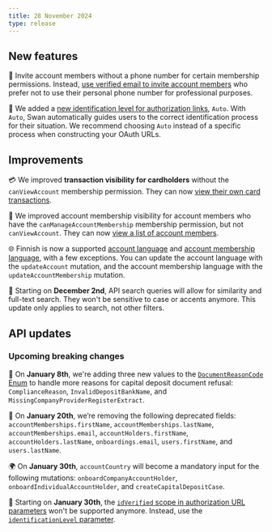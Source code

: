 ```yaml
---
title: 28 November 2024
type: release
---
```


## New features

👥 Invite account members without a phone number for certain membership permissions.
Instead, [use verified email to invite account members](/topics/accounts/memberships/#invite) who prefer not to use their personal phone number for professional purposes.

🪪 We added a [new identification level for authorization links](/developers/using-api/authentication/guide-get-token-user/#url-parameters-optional), `Auto`. 
With `Auto`, Swan automatically guides users to the correct identification process for their situation.
We recommend choosing `Auto` instead of a specific process when constructing your OAuth URLs.

## Improvements

💳 We improved **transaction visibility for cardholders** without the `canViewAccount` membership permission.
They can now [view their own card transactions](/topics/accounts/memberships/#permissions-cards).

👥 We improved account membership visibility for account members who have the `canManageAccountMembership` membership permission, but not `canViewAccount`.
They can now [view a list of account members](/topics/accounts/memberships/#permissions).

🌐 Finnish is now a supported [account language](/topics/accounts/#language-list) and [account membership language](/topics/accounts/memberships/#language), with a few exceptions.
You can update the account language with the `updateAccount` mutation, and the account membership language with the `updateAccountMembership` mutation.

🔎 Starting on **December 2nd**, API search queries will allow for similarity and full-text search.
They won't be sensitive to case or accents anymore. This update only applies to search, not other filters.

## API updates

### Upcoming breaking changes

🧭 On **January 8th**, we're adding three new values to the [`DocumentReasonCode` Enum](https://api-reference.swan.io/enums/document-reason-code/) to handle more reasons for capital deposit document refusal: `ComplianceReason`, `InvalidDepositBankName`, and `MissingCompanyProviderRegisterExtract`.

🚫 On **January 20th**, we’re removing the following deprecated fields:  `accountMemberships.firstName`,  `accountMemberships.lastName`, `accountMemberships.email`,  `accountHolders.firstName`, `accountHolders.lastName`, `onboardings.email`, `users.firstName`, and `users.lastName`.

🌍 On **January 30th**, `accountCountry` will become a mandatory input for the following mutations: `onboardCompanyAccountHolder`, `onboardIndividualAccountHolder`, and `createCapitalDepositCase`.

🪪 Starting on **January 30th**, the [`idVerified` scope in authorization URL parameters](/developers/using-api/authentication/guide-get-token-user#code-construct-url) won't be supported anymore.
Instead, use the [`identificationLevel` parameter](/developers/using-api/authentication/guide-get-token-user#url-parameters-optional).